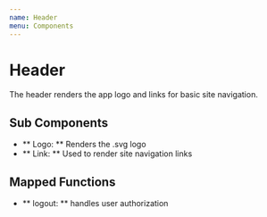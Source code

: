 ```yaml
---
name: Header
menu: Components
---
```


# Header
The header renders the app logo and links for basic site navigation.

## Sub Components
- ** Logo: ** Renders the .svg logo
- ** Link: ** Used to render site navigation links

## Mapped Functions
- ** logout: ** handles user authorization